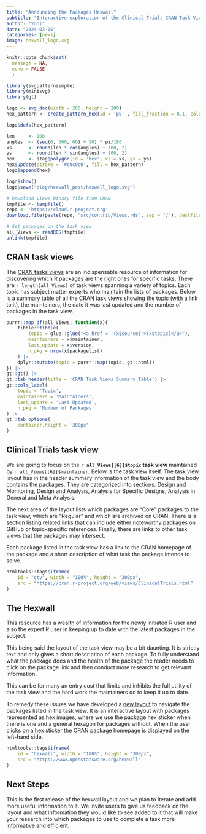 ```yaml
---
title: "Announcing the Packages Hexwall"
subtitle: "Interactive exploration of the Clinical Trials CRAN Task View"
author: "Yoni"
date: "2024-03-05"
categories: [news]
image: hexwall_logo.svg
---
```


```r
knitr::opts_chunk$set(
  message = NA,
  echo = FALSE
  )
```

```r
library(svgpatternsimple)
library(minisvg)
library(gt)
```


```r

logo <- svg_doc(width = 200, height = 200)
hex_pattern <- create_pattern_hex(id = 'p5' , fill_fraction = 0.1, colour = "#345678")

logo$defs(hex_pattern)

len     <- 100
angles  <- (seq(0, 360, 60) + 90) * pi/180
xs      <- round(len * cos(angles) + 100, 2)
ys      <- round(len * sin(angles) + 100, 2)
hex     <- stag$polygon(id = 'hex', xs = xs, ys = ys)
hex$update(stroke = '#c0c0c0', fill = hex_pattern)
logo$append(hex)

logo$show()
logo$save("blog/hexwall_post/hexwall_logo.svg")
```

```r
# Download Views binary file from CRAN
tmpfile <- tempfile()
repo <- 'https://cloud.r-project.org'
download.file(paste(repo, "src/contrib/Views.rds", sep = "/"), destfile = tmpfile)

# Get packages on the task view
all_Views <- readRDS(tmpfile)
unlink(tmpfile)
```

## CRAN task views

The [CRAN tasks views](https://cran.r-project.org/web/views/) are an indispensable resource of information for discovering which R packages are the right ones for specific tasks. There are `r length(all_Views)` of task views spanning a variety of topics. Each topic has subject matter experts who maintain the lists of packages. Below is a summary table of all the CRAN task views showing the topic (with a link to it), the maintainers, the date it was last updated and the number of packages in the task view.

```r
purrr::map_df(all_Views, function(x){
    tibble::tibble(
        topic = glue::glue("<a href = '{x$source}'>{x$topic}</a>"),
        maintainers = x$maintainer, 
        last_update = x$version, 
        n_pkg = nrow(x$packagelist)
    ) |>
    dplyr::mutate(topic = purrr::map(topic, gt::html))
}) |>
gt::gt() |>
gt::tab_header(title = 'CRAN Task Views Summary Table') |>
gt::cols_label(
    topic = 'Topic',
    maintainers = 'Maintainers',
    last_update = 'Last Updated',
    n_pkg = 'Number of Packages'
) |>
gt::tab_options(
    container.height = '300px' 
)

```


## Clinical Trials task view

We are going to focus on the **`r all_Views[[6]]$topic` task view** maintained by `r all_Views[[6]]$maintainer`. Below is the task view itself. The task view layout has in the header summary information of the task view and the body contains the packages. They are categorized into sections: Design and Monitoring, Design and Analysis, Analysis for Specific Designs, Analysis in General and Meta Analysis. 

The next area of the layout lists which packages are "Core" packages to the task view, which are "Regular" and which are archived on CRAN. There is a section listing related links that can include either noteworthy packages on GitHub or topic-specific references. Finally, there are links to other task views that the packages may intersect. 

Each package listed in the task view has a link to the CRAN homepage of the package and a short description of what task the package intends to solve. 

```r
htmltools::tags$iframe(
    id = "ctv", width = "100%", height = "300px",
    src = "https://cran.r-project.org/web/views/ClinicalTrials.html"
)
```

## The Hexwall

This resource has a wealth of information for the newly initiated R user and also the expert R user in keeping up to date with the latest packages in the subject.

This being said the layout of the task view may be a bit daunting. It is strictly text and only gives a short description of each package. To fully understand what the package does and the health of the package the reader needs to click on the package link and then conduct more research to get relevant information.

This can be for many an entry cost that limits and inhibits the full utility of the task view and the hard work the maintainers do to keep it up to date.

To remedy these issues we have developed a [new layout](https://www.openstatsware.org/hexwall) to navigate the packages listed in the task view. It is an interactive layout with packages represented as hex images, where we use the package hex sticker when there is one and a general hexagon for packages without. When the user clicks on a hex sticker the CRAN package homepage is displayed on the left-hand side.

```r
htmltools::tags$iframe(
    id = "hexwall", width = "100%", height = "300px",
    src = "https://www.openstatsware.org/hexwall"
)
```

## Next Steps

This is the first release of the hexwall layout and we plan to iterate and add more useful information to it. We invite users to give us feedback on the layout and what information they would like to see added to it that will make your research into which packages to use to complete a task more informative and efficient.
